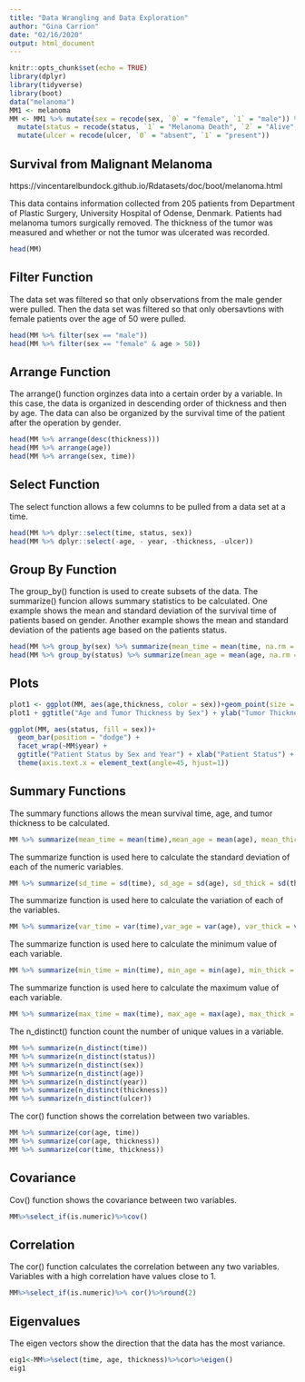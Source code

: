 ```yaml
---
title: "Data Wrangling and Data Exploration"
author: "Gina Carrion"
date: "02/16/2020"
output: html_document
---
```


```r
knitr::opts_chunk$set(echo = TRUE)
library(dplyr)
library(tidyverse)
library(boot)
data("melanoma")
MM1 <- melanoma
MM <- MM1 %>% mutate(sex = recode(sex, `0` = "female", `1` = "male")) %>% 
  mutate(status = recode(status, `1` = "Melanoma Death", `2` = "Alive", `3` = "Unrelated Death")) %>%
  mutate(ulcer = recode(ulcer, `0` = "absent", `1` = "present"))
```
## Survival from Malignant Melanoma
https://vincentarelbundock.github.io/Rdatasets/doc/boot/melanoma.html

This data contains information collected from 205 patients from Department of Plastic Surgery, University Hospital of Odense, Denmark.  Patients had melanoma tumors surgically removed.  The thickness of the tumor was measured and whether or not the tumor was ulcerated was recorded.

```R
head(MM)
```

## Filter Function
The data set was filtered so that only observations from the male gender were pulled.  Then the data set was filtered so that only obersavtions with female patients over the age of 50 were pulled.
```R
head(MM %>% filter(sex == "male"))
head(MM %>% filter(sex == "female" & age > 50))
```

## Arrange Function
The arrange() function orginzes data into a certain order by a variable.  In this case, the data is organized in descending order of thickness and then by age.  The data can also be organized by the survival time of the patient after the operation by gender. 
```R
head(MM %>% arrange(desc(thickness)))
head(MM %>% arrange(age))
head(MM %>% arrange(sex, time))
```

## Select Function
The select function allows a few columns to be pulled from a data set at a time.
```R
head(MM %>% dplyr::select(time, status, sex))
head(MM %>% dplyr::select(-age, - year, -thickness, -ulcer))
```

## Group By Function
The group_by() function is used to create subsets of the data.  The summarize() funcion allows summary statistics to be calculated.  One example shows the mean and standard deviation of the survival time of patients based on gender.  Another example shows the mean and standard deviation of the patients age based on the patients status.  
```R
head(MM %>% group_by(sex) %>% summarize(mean_time = mean(time, na.rm = T), sd_time = sd(time, na.rm=T)))
head(MM %>% group_by(status) %>% summarize(mean_age = mean(age, na.rm = T), sd_age = sd(age, na.rm = T)))
```
## Plots

```r
plot1 <- ggplot(MM, aes(age,thickness, color = sex))+geom_point(size = 3)
plot1 + ggtitle("Age and Tumor Thickness by Sex") + ylab("Tumor Thickness (mm)") + xlab("Age")
```

```r
ggplot(MM, aes(status, fill = sex))+
  geom_bar(position = "dodge") +
  facet_wrap(~MM$year) + 
  ggtitle("Patient Status by Sex and Year") + xlab("Patient Status") +
  theme(axis.text.x = element_text(angle=45, hjust=1))
```


## Summary Functions
The summary functions allows the mean survival time, age, and tumor thickness to be calculated.
```R
MM %>% summarize(mean_time = mean(time),mean_age = mean(age), mean_thick = mean(thickness))
```
The summarize function is used here to calculate the standard deviation of each of the numeric variables.
```R
MM %>% summarize(sd_time = sd(time), sd_age = sd(age), sd_thick = sd(thickness))
```
The summarize function is used here to calculate the variation of each of the variables.
```R
MM %>% summarize(var_time = var(time),var_age = var(age), var_thick = var(thickness))
```
The summarize function is used here to calculate the minimum value of each variable.
```R
MM %>% summarize(min_time = min(time), min_age = min(age), min_thick = min(thickness), min_year = min(year))
```
The summarize function is used here to calculate the maximum value of each variable.
```R
MM %>% summarize(max_time = max(time), max_age = max(age), max_thick = max(thickness), max_year = max(year))
```
The n_distinct() function count the number of unique values in a variable.
```R
MM %>% summarize(n_distinct(time))
MM %>% summarize(n_distinct(status))
MM %>% summarize(n_distinct(sex))
MM %>% summarize(n_distinct(age))
MM %>% summarize(n_distinct(year))
MM %>% summarize(n_distinct(thickness))
MM %>% summarize(n_distinct(ulcer))
```
The cor() function shows the correlation between two variables.
```R
MM %>% summarize(cor(age, time))
MM %>% summarize(cor(age, thickness))
MM %>% summarize(cor(time, thickness))
```

## Covariance
Cov() function shows the covariance between two variables.
```R
MM%>%select_if(is.numeric)%>%cov()
```

## Correlation
The cor() function calculates the correlation between any two variables.  Variables with a high correlation have values close to 1.
```R
MM%>%select_if(is.numeric)%>% cor()%>%round(2)
```

## Eigenvalues
The eigen vectors show the direction that the data has the most variance.
```R
eig1<-MM%>%select(time, age, thickness)%>%cor%>%eigen()
eig1
```



